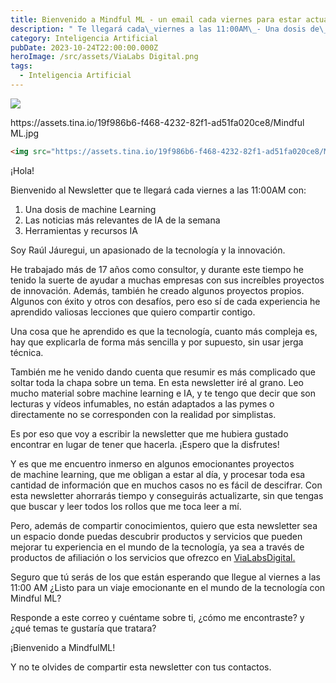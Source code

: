 ```yaml
---
title: Bienvenido a Mindful ML - un email cada viernes para estar actualizado en IA
description: " Te llegará cada\_viernes a las 11:00AM\_- Una dosis de\_machine Learning - Las\_noticias\_más relevantes de IA de la semana - Herramientas y recursos IA"
category: Inteligencia Artificial
pubDate: 2023-10-24T22:00:00.000Z
heroImage: /src/assets/ViaLabs Digital.png
tags:
  - Inteligencia Artificial
---
```


![](</src/assets/Mindful ML.jpg>)

https\://assets.tina.io/19f986b6-f468-4232-82f1-ad51fa020ce8/Mindful ML.jpg

```html
<img src="https://assets.tina.io/19f986b6-f468-4232-82f1-ad51fa020ce8/Mindful ML.jpg">
```

¡Hola!

Bienvenido al Newsletter que te llegará cada viernes a las 11:00AM con:

1. Una dosis de machine Learning
2. Las noticias más relevantes de IA de la semana
3. Herramientas y recursos IA

Soy Raúl Jáuregui, un apasionado de la tecnología y la innovación.

He trabajado más de 17 años como consultor, y durante este tiempo he tenido la suerte de ayudar a muchas empresas con sus increíbles proyectos de innovación. Además, también he creado algunos proyectos propios. Algunos con éxito y otros con desafíos, pero eso sí de cada experiencia he aprendido valiosas lecciones que quiero compartir contigo.

Una cosa que he aprendido es que la tecnología, cuanto más compleja es, hay que explicarla de forma más sencilla y por supuesto, sin usar jerga técnica.

También me he venido dando cuenta que resumir es más complicado que soltar toda la chapa sobre un tema. En esta newsletter iré al grano. Leo mucho material sobre machine learning e IA, y te tengo que decir que son lecturas y vídeos infumables, no están adaptados a las pymes o directamente no se corresponden con la realidad por simplistas.

Es por eso que voy a escribir la newsletter que me hubiera gustado encontrar en lugar de tener que hacerla. ¡Espero que la disfrutes!

Y es que me encuentro inmerso en algunos emocionantes proyectos de machine learning, que me obligan a estar al día, y procesar toda esa cantidad de información que en muchos casos no es fácil de descifrar. Con esta newsletter ahorrarás tiempo y conseguirás actualizarte, sin que tengas que buscar y leer todos los rollos que me toca leer a mí.

Pero, además de compartir conocimientos, quiero que esta newsletter sea un espacio donde puedas descubrir productos y servicios que pueden mejorar tu experiencia en el mundo de la tecnología, ya sea a través de productos de afiliación o los servicios que ofrezco en [ViaLabsDigital.](https://vialabsdigital.com/)

Seguro que tú serás de los que están esperando que llegue al viernes a las 11:00 AM ¿Listo para un viaje emocionante en el mundo de la tecnología con Mindful ML?

Responde a este correo y cuéntame sobre ti, ¿cómo me encontraste? y ¿qué temas te gustaría que tratara?

¡Bienvenido a MindfulML!

Y no te olvides de compartir esta newsletter con tus contactos.

```javascript
```
